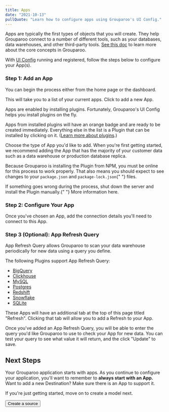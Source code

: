 ```yaml
---
title: Apps
date: "2021-10-13"
pullQuote: "Learn how to configure apps using Grouparoo's UI Config."
---
```


Apps are typically the first types of objects that you will create. They help Grouparoo connect to a number of different tools, such as your databases, data warehouses, and other third-party tools. [See this doc](/docs/getting-started/product-concepts) to learn more about the core concepts in Grouparoo.

With [UI Config](/docs/config) running and registered, follow the steps below to configure your App(s).

### Step 1: Add an App

You can begin the process either from the home page or the dashboard.

<ImageInBrowserFrame
  centered
  alt="UI Config: Add App"
  src="/images/docs/guides/config/app--01-add.png"
  width={850}
  height={414}
/>

This will take you to a list of your current apps. Click to add a new App.

<ImageInBrowserFrame
  centered
  alt="UI Config: Add App"
  src="/images/docs/guides/config/app--02-add.png"
  width={852}
  height={460}
/>

Apps are enabled by installing plugins. Fortunately, Grouparoo's UI Config helps you install plugins on the fly.

Apps from installed plugins will have an orange badge and are ready to be created immediately. Everything else in the list is a Plugin that can be installed by clicking on it. ([Learn more about plugins](/docs/installation/plugins).)

Choose the type of App you'd like to add. When you're first getting started, we recommend adding the App that has the majority of your customer data such as a data warehouse or production database replica.

<ImageInBrowserFrame
  centered
  alt="UI Config: Installing App"
  src="/images/docs/guides/config/app--03-plugins.png"
  width={1612}
  height={730}
/>

<Alert variant="warning" className="mt-4">
  <p>
    Because Grouparoo is installing the Plugin from NPM, you must be online for
    this process to work properly. That also means you should expect to see
    changes to your <code>package.json</code> and <code>package-lock.json</code>{" "}
    files.
  </p>
  <p className="mb-0">
    If something goes wrong during the process, shut down the server and install
    the Plugin manually.{" "}
    <Link href="/docs/integrations">More information here</Link>.
  </p>
</Alert>

### Step 2: Configure Your App

Once you've chosen an App, add the connection details you'll need to connect to this App.

<ImageInBrowserFrame
  centered
  alt="UI Config: Configure App"
  src="/images/docs/guides/config/app--04-configure.png"
  width={1824}
  height={878}
/>

### Step 3 (Optional): App Refresh Query

App Refresh Query allows Grouparoo to scan your data warehouse periodically for new data using a query you define.

The following Plugins support App Refresh Query:

- [BigQuery](/integrations/grouparoo-bigquery)
- [Clickhouse](/integrations/grouparoo-clickhouse)
- [MySQL](/integrations/gropuaroo-mysql)
- [Postgres](/integrations/gropuaroo-postgres)
- [Redshift](/integrations/grouparoo-redshift)
- [Snowflake](/integrations/grouparoo-snowflake)
- [SQLite](/integrations/grouparoo-sqlite)

These Apps will have an additional tab at the top of this page titled "Refresh". Clicking that tab will allow you to add a Refresh to your App.

<ImageInBrowserFrame
  centered
  alt="UI Config: Add App Refresh Query"
  src="/images/docs/guides/config/app--05-add-refresh-query.png"
  width={1824}
  height={873}
/>

Once you've added an App Refresh Query, you will be able to enter the query you'd like Grouparoo to use to check your App for new data. You can test your query to see what value it will return, and the click "Update" to save.

<ImageInBrowserFrame
  centered
  alt="UI Config: Configure App Refresh Query"
  src="/images/docs/guides/config/app--06-configure-refresh-query.png"
  width={1824}
  height={877}
/>

<GeneratedConfigFile configDir="apps" docPath="/docs/config/code-config/apps" />

## Next Steps

Your Grouparoo application starts with apps. As you continue to configure your application, you'll want to remember to **always start with an App.** Want to add a new Destination? Make sure there is an App to support it.

If you're just getting started, move on to create a model next.

<Button href="/docs/config/sources" variant="outline-primary">
  Create a source
</Button>
